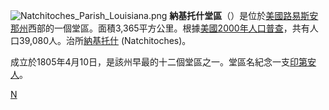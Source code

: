 {{Multiple issues|
{{Expand language|1=en|time=2020-10-11T16:14:18+00:00}}
{{Unreferenced|time=2020-10-11T16:14:18+00:00}}
}}
[[File:Natchitoches_Parish_Louisiana.png|right]]
'''納基托什堂區'''（{{lang-en|Natchitoches Parish}}）是位於[[美國|美國]][[路易斯安那州|路易斯安那州]]西部的一個堂區。面積3,365平方公里。根據[[美國2000年人口普查|美國2000年人口普查]]，共有人口39,080人。治所[[納基托什|納基托什]] (Natchitoches)。

成立於1805年4月10日，是該州早最的十二個堂區之一。堂區名紀念一支[[印第安人|印第安人]]。

{{路易斯安那州}}

[[Category:路易斯安那州行政區劃|N]]